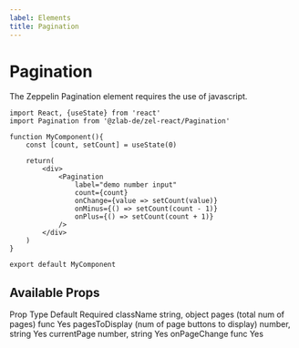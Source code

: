 ```yaml
---
label: Elements
title: Pagination
---
```



# Pagination

The Zeppelin Pagination element requires the use of javascript.





<div style={{ marginBottom: 30 }}>
  <PaginationExample />
</div>

```
import React, {useState} from 'react'
import Pagination from '@zlab-de/zel-react/Pagination'

function MyComponent(){
    const [count, setCount] = useState(0)

    return(
        <div>
            <Pagination
                label="demo number input"
                count={count}
                onChange={value => setCount(value)}
                onMinus={() => setCount(count - 1)}
                onPlus={() => setCount(count + 1)}
            />
        </div>
    )
}

export default MyComponent
```


## Available Props

<Table title="Pagination Props" style={{ marginBottom: 60 }}>
  <TableHeader>
    <TableCell>Prop</TableCell>
    <TableCell>Type</TableCell>
    <TableCell>Default</TableCell>
    <TableCell>Required</TableCell>
  </TableHeader>
  <TableBody>
    <TableRow color="white">
      <TableCell scope="row" component="th">
        className
      </TableCell>
      <TableCell>string, object</TableCell>
      <TableCell />
      <TableCell />
    </TableRow>
    <TableRow color="gray">
      <TableCell scope="row" component="th">
        pages (total num of pages)
      </TableCell>
      <TableCell>func</TableCell>
      <TableCell />
      <TableCell>Yes</TableCell>
    </TableRow>
    <TableRow color="white">
      <TableCell scope="row" component="th">
        pagesToDisplay (num of page buttons to display)
      </TableCell>
      <TableCell>number, string</TableCell>
      <TableCell />
      <TableCell>Yes</TableCell>
    </TableRow>
    <TableRow color="gray">
      <TableCell scope="row" component="th">
        currentPage
      </TableCell>
      <TableCell>number, string</TableCell>
      <TableCell />
      <TableCell>Yes</TableCell>
    </TableRow>
    <TableRow color="white">
      <TableCell scope="row" component="th">
        onPageChange
      </TableCell>
      <TableCell>func</TableCell>
      <TableCell />
      <TableCell>Yes</TableCell>
    </TableRow>
  </TableBody>
</Table>